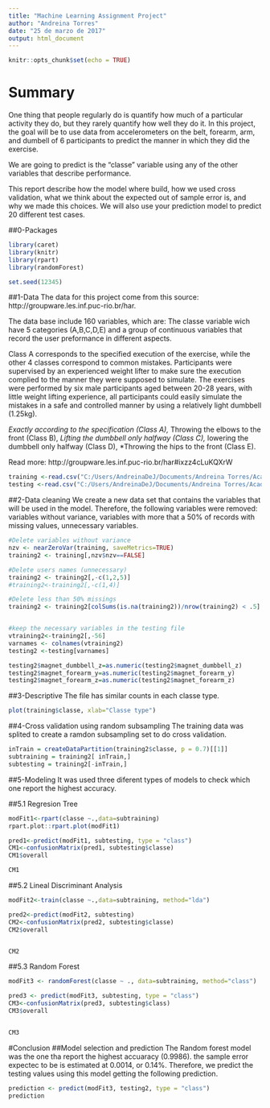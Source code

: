 ---
title: "Machine Learning Assignment Project"
author: "Andreina Torres"
date: "25 de marzo de 2017"
output: html_document
---

```{r setup, include=FALSE}
knitr::opts_chunk$set(echo = TRUE)
```

# Summary
One thing that people regularly do is quantify how much of a particular activity they do, but they rarely quantify how well they do it. In this project, the  goal will be to use data from accelerometers on the belt, forearm, arm, and dumbell of 6 participants to predict the manner in which they did the exercise. 

We are going to predict is the "classe" variable using any of the other variables that describe performance. 

This report describe how the model where build, how we used cross validation, what we think about the expected out of sample error is, and why we made this choices. We will also use your prediction model to predict 20 different test cases.

##0-Packages
```{r package}
library(caret)
library(knitr)
library(rpart)
library(randomForest)

set.seed(12345)

```

##1-Data 
The data for this project come from this source: http://groupware.les.inf.puc-rio.br/har. 

The data base include 160 variables, which are:
The classe variable wich have 5 categories (A,B,C,D,E) and a group of continuous variables that record the user preformance in different aspects.

Class A corresponds to the specified execution of the exercise, while the other 4 classes correspond to common mistakes. Participants were supervised by an experienced weight lifter to make sure the execution complied to the manner they were supposed to simulate. The exercises were performed by six male participants aged between 20-28 years, with little weight lifting experience, all participants could easily simulate the mistakes in a safe and controlled manner by using a relatively light dumbbell (1.25kg).

*Exactly according to the specification (Class A), 
*Throwing the elbows to the front (Class B), 
*Lifting the dumbbell only halfway (Class C), 
*lowering the dumbbell only halfway (Class D),
*Throwing the hips to the front (Class E).

Read more: http://groupware.les.inf.puc-rio.br/har#ixzz4cLuKQXrW

```{r data}

training <-read.csv("C:/Users/AndreinaDeJ/Documents/Andreina Torres/Academico/coursera/cursos y cursera/Coursera/data scientits specialization/8-Practical machine learning/assigment/pml-training.csv",na.strings = c("NA","#DIV/0!",""))
testing <-read.csv("C:/Users/AndreinaDeJ/Documents/Andreina Torres/Academico/coursera/cursos y cursera/Coursera/data scientits specialization/8-Practical machine learning/assigment/pml-testing.csv",na.strings = c("NA","#DIV/0!",""))

```


##2-Data cleaning
We create a new data set that contains the variables that will be used in the model. Therefore, the following variables were removed: variables without variance, variables with more that a 50% of records with missing values, unnecessary variables.

```{r cleaning}

#Delete variables without variance
nzv <- nearZeroVar(training, saveMetrics=TRUE)
training2 <- training[,nzv$nzv==FALSE]

#Delete users names (unnecessary) 
training2 <- training2[,-c(1,2,5)]
#training2<-training2[,-c(1,4)]

#Delete less than 50% missings
training2 <- training2[colSums(is.na(training2))/nrow(training2) < .5]


#keep the necessary variables in the testing file
vtraining2<-training2[,-56]
varnames <- colnames(vtraining2)
testing2 <-testing[varnames]

testing2$magnet_dumbbell_z=as.numeric(testing2$magnet_dumbbell_z)
testing2$magnet_forearm_y=as.numeric(testing2$magnet_forearm_y)
testing2$magnet_forearm_z=as.numeric(testing2$magnet_forearm_z)

```

##3-Descriptive
The file has similar counts in each classe type.

```{r descriptive}
plot(training$classe, xlab="Classe type")
```

##4-Cross validation using random subsampling
The training data was splited to create a ramdon subsampling set to do cross validation.

```{r crossvalidation}
inTrain = createDataPartition(training2$classe, p = 0.7)[[1]]
subtraining = training2[ inTrain,]
subtesting = training2[-inTrain,]
```

##5-Modeling
It was used three diferent types of models to check which one report the highest accuracy. 

##5.1 Regresion Tree
```{r CTree}
modFit1<-rpart(classe ~.,data=subtraining)
rpart.plot::rpart.plot(modFit1)

pred1<-predict(modFit1, subtesting, type = "class")
CM1<-confusionMatrix(pred1, subtesting$classe)
CM1$overall

CM1
```

##5.2 Lineal Discriminant Analysis
```{r Discriminant}
modFit2<-train(classe ~.,data=subtraining, method="lda")

pred2<-predict(modFit2, subtesting)
CM2<-confusionMatrix(pred2, subtesting$classe)
CM2$overall


CM2
```


##5.3 Random Forest
```{r RF}
modFit3 <- randomForest(classe ~ ., data=subtraining, method="class")

pred3 <- predict(modFit3, subtesting, type = "class")
CM3<-confusionMatrix(pred3, subtesting$class)
CM3$overall


CM3
```

#Conclusion
##Model selection and prediction
The Random forest model was the one tha report the highest accuaracy (0.9986). the sample error expectec to be is estimated at 0.0014, or 0.14%. 
Therefore, we predict the testing values using this model getting the following prediction.

```{r prediction}
prediction <- predict(modFit3, testing2, type = "class")
prediction
```




